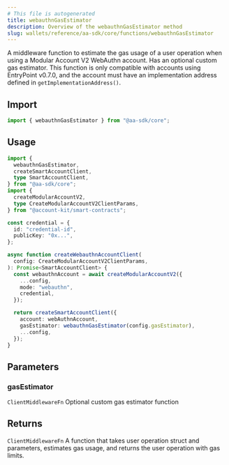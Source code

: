 ```yaml
---
# This file is autogenerated
title: webauthnGasEstimator
description: Overview of the webauthnGasEstimator method
slug: wallets/reference/aa-sdk/core/functions/webauthnGasEstimator
---
```


A middleware function to estimate the gas usage of a user operation when using a Modular Account V2 WebAuthn account. Has an optional custom gas estimator.
This function is only compatible with accounts using EntryPoint v0.7.0, and the account must have an implementation address defined in `getImplementationAddress()`.

## Import

```ts
import { webauthnGasEstimator } from "@aa-sdk/core";
```

## Usage

```ts twoslash
import {
  webauthnGasEstimator,
  createSmartAccountClient,
  type SmartAccountClient,
} from "@aa-sdk/core";
import {
  createModularAccountV2,
  type CreateModularAccountV2ClientParams,
} from "@account-kit/smart-contracts";

const credential = {
  id: "credential-id",
  publicKey: "0x...",
};

async function createWebauthnAccountClient(
  config: CreateModularAccountV2ClientParams,
): Promise<SmartAccountClient> {
  const webauthnAccount = await createModularAccountV2({
    ...config,
    mode: "webauthn",
    credential,
  });

  return createSmartAccountClient({
    account: webAuthnAccount,
    gasEstimator: webauthnGasEstimator(config.gasEstimator),
    ...config,
  });
}
```

## Parameters

### gasEstimator

`ClientMiddlewareFn`
Optional custom gas estimator function

## Returns

`ClientMiddlewareFn`
A function that takes user operation struct and parameters, estimates gas usage, and returns the user operation with gas limits.
